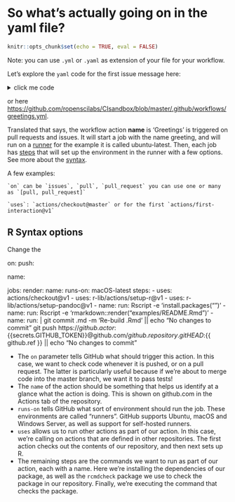 # So what's actually going on in the yaml file?

```r
knitr::opts_chunk$set(echo = TRUE, eval = FALSE)
```

Note: you can use `.yml` or `.yaml` as extension of your file for your workflow. 

Let's explore the `yaml` code for the first issue message here:

<details><summary>click me code</summary>
  <p>

        name: Greetings

        on: [pull_request, issues]

        jobs:
          greeting:
            runs-on: ubuntu-latest
            steps:
            - uses: actions/first-interaction@v1
              with:
                repo-token: ${{ secrets.GITHUB_TOKEN }}
                issue-message: 'Hi ! there!! thanks for your contribution!, you are awesome! '
                pr-message: 'Hey what an input! please give us a bit of time to review it! We will be in touch soon.'
  </p>
</details>

or here [https://github.com/ropenscilabs/CIsandbox/blob/master/.github/workflows/greetings.yml](https://github.com/ropenscilabs/CIsandbox/blob/master/.github/workflows/greetings.yml).

Translated that says,  the workflow action **name** is 'Greetings' is triggered on pull requests and issues. It will start a job
with the name greeting, and will run on a [runner](https://help.github.com/en/actions/automating-your-workflow-with-github-actions/core-concepts-for-github-actions#runner) for the example it is called ubuntu-latest. Then, each job has [steps](https://help.github.com/en/actions/automating-your-workflow-with-github-actions/core-concepts-for-github-actions#step) that will set up the environment in the runner with a few options. See more about the [syntax](https://help.github.com/en/actions/automating-your-workflow-with-github-actions/workflow-syntax-for-github-actions).

A few examples:

    `on` can be `issues`, `pull`, `pull_request` you can use one or many as `[pull, pull_request]`

    `uses`: `actions/checkout@master` or for the first `actions/first-interaction@v1`

## R Syntax options

Change the <customise bits>

on:
  push:

name: <nameyouraction>

jobs:
  render:
    name: <nameyourjob>
    runs-on: macOS-latest
    steps:
      - uses: actions/checkout@v1
      - uses: r-lib/actions/setup-r@v1
      - uses: r-lib/actions/setup-pandoc@v1
      - name: <namestep1>
        run: Rscript -e 'install.packages("<the package you need>")'
      - name: <namestep2>
        run: Rscript -e 'rmarkdown::render("examples/README.Rmd")'
      - name: <namestep3>
        run: |
          git commit <some file>.md -m 'Re-build <file>.Rmd' || echo "No changes to commit"
          git push https://${{github.actor}}:${{secrets.GITHUB_TOKEN}}@github.com/${{github.repository}}.git HEAD:${{ github.ref }} || echo "No changes to commit"

* The `on` parameter tells GitHub what should trigger this action. In this case, we want to check code whenever it is pushed, or on a pull request. The latter is particularly useful because if we're about to merge code into the master branch, we want it to pass tests!
* The `name` of the action should be something that helps us identify at a glance what the action is doing. This is shown on github.com in the Actions tab of the repository.
* `runs-on` tells GitHub what sort of environment should run the job. These environments are called "runners". GitHub supports Ubuntu, macOS and Windows Server, as well as support for self-hosted runners.
* `uses` allows us to run other actions as part of our action. In this case, we're calling on actions that are defined in other repositories. The first action checks out the contents of our repository, and then next sets up R.
* The remaining steps are the commands we want to run as part of our action, each with a name. Here we're installing the dependencies of our package, as well as the `rcmdcheck` package we use to check the package in our repository. Finally, we're executing the command that checks the package.
